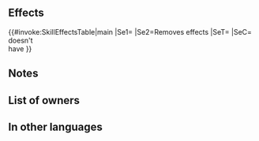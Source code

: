 {{Assist
|tagid=SID_一喝＋
|name=Harsh Command+
|range=1
|effect=Neutralizes target ally's penalties (from skills like Panic, Threaten, etc.) and negative status effects (preventing counterattacks, restricting movement, etc.) that last through ally's next action. Converts any penalties on target ally into bonuses.
|cost=400
|required=Harsh Command
|exclusive=0
|canUseMove={{MoveList|all}}
|canUseWeapon={{WeaponList|exclude=staff}}
|properties=random_owner
}}
==Effects==
{{#invoke:SkillEffectsTable|main
|Se1={{Eft|Bonuses|Atk/Spd/Def/Res|{{SEt|Penalty}} on each stat}}
|Se2=Removes {{Kp|Penalty}} effects
|SeT={{Tgt|Target Ally}}
|SeC={{Tgt|Target Ally}} doesn't<br>have {{SEt|Isolation}}
}}

==Notes==
{{Penalty conversion|negstatuses=1}}
==List of owners==
{{Skill Hero List}}
==In other languages==
{{OtherLanguages
|japanese=一喝＋
|german=Harscher Befehl+
|spanishEU=Ord. imperiosa +
|spanishLA=Ord. imperiosa +
|french=Ordre impérieux +
|italian=Ordine perentor.+
|chineseTW=大喝＋
|portuguese=Ordem severa+
}}
{{Assists Navbox}}